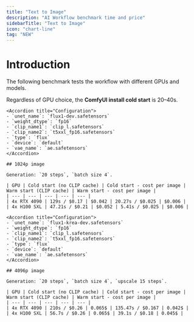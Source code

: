 ```yaml
---
title: "Text to Image"
description: "AI Workflow benchmark time and price"
sidebarTitle: "Text to Image"
icon: "chart-line"
tag: "NEW"
---
```


# Introduction

The following benchmark tests the workflow with different GPUs and models.

<Warning>Regardless of GPU choice, the **ComfyUI install cold start** is 20–40s.</Warning>

<Tabs>
  <Tab title="Flux 1.0 Dev">

    <Accordion title="Configuration">
    - `unet_name`: `flux1-dev.safetensors`  
    - `weight_dtype`: `fp16`  
    - `clip_name1`: `clip_l.safetensors`  
    - `clip_name2`: `t5xxl_fp16.safetensors`  
    - `type`: `flux`  
    - `device`: `default`  
    - `vae_name`: `ae.safetensors`
    </Accordion>

    ## 1024p image

    Generation: `20 steps`, `batch size 4`.

    | GPU | Cold start (no CLIP cache) | Cold start - cost per image | Warm start (CLIP cache) | Warm start - cost per image |
    | --- | --- | --- | --- | --- |
    | 4x RTX 4090 | 129s / $0.17 | $0.042 | 20.27s / $0.025 | $0.006 |
    | 4x H100 SXL | 47.21s / $0.21 | $0.052 | 5.41s / $0.025 | $0.006 |

  </Tab>

  <Tab title="Flux 1.0 Krea">

    <Accordion title="Configuration">
    - `unet_name`: `flux1-krea-dev.safetensors`  
    - `weight_dtype`: `fp16`  
    - `clip_name1`: `clip_l.safetensors`  
    - `clip_name2`: `t5xxl_fp16.safetensors`  
    - `type`: `flux`  
    - `device`: `default`  
    - `vae_name`: `ae.safetensors`
    </Accordion>

    ## 4096p image

    Generation: `20 steps`, `batch size 4`, `upscale 15 steps`.

    | GPU | Cold start (no CLIP cache) | Cold start - cost per image | Warm start (CLIP cache) | Warm start - cost per image |
    | --- | --- | --- | --- | --- |
    | 4x RTX 4090 | 210s / $0.26 | 0.065$ | 135.47s / $0.167 | 0.042$ |
    | 4x H100 SXL | 56.7s / $0.26 | 0.065$ | 39.1s / $0.18 | 0.045$ |
  </Tab>
</Tabs>